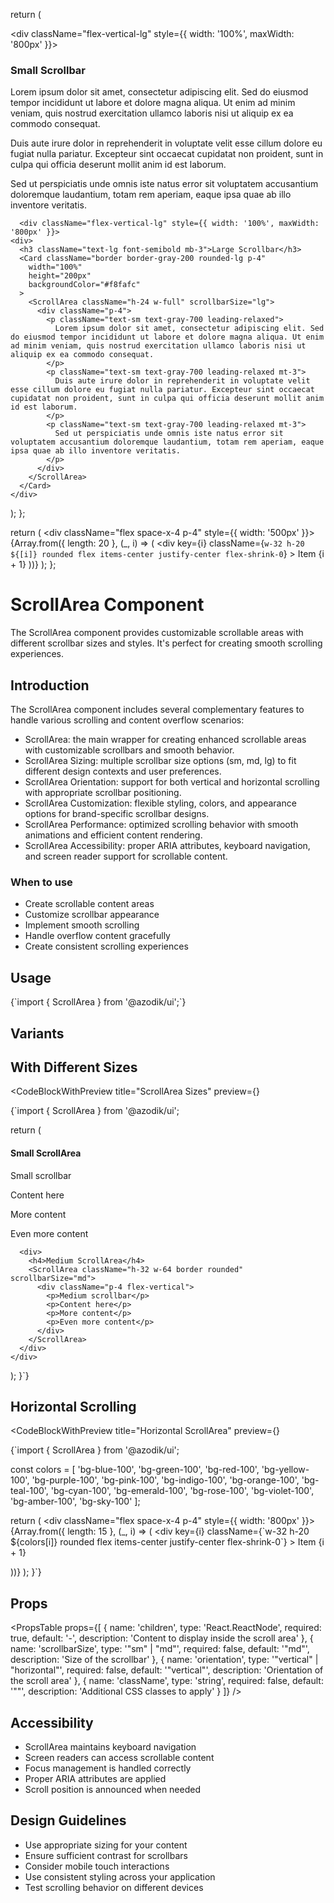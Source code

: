
  return (
    <div>
    <div className="flex-vertical-lg" style={{ width: '100%', maxWidth: '800px' }}>
    <div>
      <h3 className="text-lg font-semibold mb-3">Small Scrollbar</h3>
      <Card className="border border-gray-200 rounded-lg p-4"
        width="100%"
        height="200px"
        backgroundColor="#f8fafc"
      >
        <ScrollArea className="h-24 w-full" scrollbarSize="sm">
          <div className="p-4">
            <p className="text-sm text-gray-700 leading-relaxed">
              Lorem ipsum dolor sit amet, consectetur adipiscing elit. Sed do eiusmod tempor incididunt ut labore et dolore magna aliqua. Ut enim ad minim veniam, quis nostrud exercitation ullamco laboris nisi ut aliquip ex ea commodo consequat.
            </p>
            <p className="text-sm text-gray-700 leading-relaxed mt-3">
              Duis aute irure dolor in reprehenderit in voluptate velit esse cillum dolore eu fugiat nulla pariatur. Excepteur sint occaecat cupidatat non proident, sunt in culpa qui officia deserunt mollit anim id est laborum.
            </p>
            <p className="text-sm text-gray-700 leading-relaxed mt-3">
              Sed ut perspiciatis unde omnis iste natus error sit voluptatem accusantium doloremque laudantium, totam rem aperiam, eaque ipsa quae ab illo inventore veritatis.
            </p>
          </div>
        </ScrollArea>
      </Card>
    </div>
  </div>
      
      <div className="flex-vertical-lg" style={{ width: '100%', maxWidth: '800px' }}>
    <div>
      <h3 className="text-lg font-semibold mb-3">Large Scrollbar</h3>
      <Card className="border border-gray-200 rounded-lg p-4"
        width="100%"
        height="200px"
        backgroundColor="#f8fafc"
      >
        <ScrollArea className="h-24 w-full" scrollbarSize="lg">
          <div className="p-4">
            <p className="text-sm text-gray-700 leading-relaxed">
              Lorem ipsum dolor sit amet, consectetur adipiscing elit. Sed do eiusmod tempor incididunt ut labore et dolore magna aliqua. Ut enim ad minim veniam, quis nostrud exercitation ullamco laboris nisi ut aliquip ex ea commodo consequat.
            </p>
            <p className="text-sm text-gray-700 leading-relaxed mt-3">
              Duis aute irure dolor in reprehenderit in voluptate velit esse cillum dolore eu fugiat nulla pariatur. Excepteur sint occaecat cupidatat non proident, sunt in culpa qui officia deserunt mollit anim id est laborum.
            </p>
            <p className="text-sm text-gray-700 leading-relaxed mt-3">
              Sed ut perspiciatis unde omnis iste natus error sit voluptatem accusantium doloremque laudantium, totam rem aperiam, eaque ipsa quae ab illo inventore veritatis.
            </p>
          </div>
        </ScrollArea>
      </Card>
    </div>
  </div>
  </div>
  );
};

  return (
    <ScrollArea className="w-80 border rounded" orientation="horizontal">
      <div className="flex space-x-4 p-4" style={{ width: '500px' }}>
        {Array.from({ length: 20 }, (_, i) => (
          <div 
            key={i}
            className={`w-32 h-20 ${[i]} rounded flex items-center justify-center flex-shrink-0`}
          >
            Item {i + 1}
          </div>
        ))}
      </div>
    </ScrollArea>
  );
};

# ScrollArea Component

The ScrollArea component provides customizable scrollable areas with different scrollbar sizes and styles. It's perfect for creating smooth scrolling experiences.

## Introduction

The ScrollArea component includes several complementary features to handle various scrolling and content overflow scenarios:

- ScrollArea: the main wrapper for creating enhanced scrollable areas with customizable scrollbars and smooth behavior.
- ScrollArea Sizing: multiple scrollbar size options (sm, md, lg) to fit different design contexts and user preferences.
- ScrollArea Orientation: support for both vertical and horizontal scrolling with appropriate scrollbar positioning.
- ScrollArea Customization: flexible styling, colors, and appearance options for brand-specific scrollbar designs.
- ScrollArea Performance: optimized scrolling behavior with smooth animations and efficient content rendering.
- ScrollArea Accessibility: proper ARIA attributes, keyboard navigation, and screen reader support for scrollable content.

### When to use
- Create scrollable content areas
- Customize scrollbar appearance
- Implement smooth scrolling
- Handle overflow content gracefully
- Create consistent scrolling experiences

## Usage

<CodeBlock language="tsx">
{`import { ScrollArea } from '@azodik/ui';`}
</CodeBlock>

## Variants

<ComponentRenderer componentName="scrollarea" />

## With Different Sizes

<CodeBlockWithPreview 
  title="ScrollArea Sizes"
  preview={<SizedScrollAreaExample />}
>
{`import { ScrollArea } from '@azodik/ui';

  return (
    <div className="flex-vertical">
      <div>
        <h4>Small ScrollArea</h4>
        <ScrollArea className="h-32 w-64 border rounded" scrollbarSize="sm">
          <div className="p-4 flex-vertical">
            <p>Small scrollbar</p>
            <p>Content here</p>
            <p>More content</p>
            <p>Even more content</p>
          </div>
        </ScrollArea>
      </div>
      
      <div>
        <h4>Medium ScrollArea</h4>
        <ScrollArea className="h-32 w-64 border rounded" scrollbarSize="md">
          <div className="p-4 flex-vertical">
            <p>Medium scrollbar</p>
            <p>Content here</p>
            <p>More content</p>
            <p>Even more content</p>
          </div>
        </ScrollArea>
      </div>
    </div>
  );
}`}
</CodeBlockWithPreview>

## Horizontal Scrolling

<CodeBlockWithPreview 
  title="Horizontal ScrollArea"
  preview={<HorizontalScrollAreaExample />}
>
{`import { ScrollArea } from '@azodik/ui';

  const colors = [
    'bg-blue-100', 'bg-green-100', 'bg-red-100', 'bg-yellow-100', 'bg-purple-100',
    'bg-pink-100', 'bg-indigo-100', 'bg-orange-100', 'bg-teal-100', 'bg-cyan-100',
    'bg-emerald-100', 'bg-rose-100', 'bg-violet-100', 'bg-amber-100', 'bg-sky-100'
  ];

  return (
    <ScrollArea className="w-80 border rounded" orientation="horizontal">
      <div className="flex space-x-4 p-4" style={{ width: '800px' }}>
        {Array.from({ length: 15 }, (_, i) => (
          <div 
            key={i}
            className={\`w-32 h-20 \${colors[i]} rounded flex items-center justify-center flex-shrink-0\`}
          >
            Item {i + 1}
          </div>
        ))}
      </div>
    </ScrollArea>
  );
}`}
</CodeBlockWithPreview>

## Props

<PropsTable props={[
  {
    name: 'children',
    type: 'React.ReactNode',
    required: true,
    default: '-',
    description: 'Content to display inside the scroll area'
  },
  {
    name: 'scrollbarSize',
    type: '"sm" | "md"',
    required: false,
    default: '"md"',
    description: 'Size of the scrollbar'
  },
  {
    name: 'orientation',
    type: '"vertical" | "horizontal"',
    required: false,
    default: '"vertical"',
    description: 'Orientation of the scroll area'
  },
  {
    name: 'className',
    type: 'string',
    required: false,
    default: '""',
    description: 'Additional CSS classes to apply'
  }
]} />

## Accessibility

- ScrollArea maintains keyboard navigation
- Screen readers can access scrollable content
- Focus management is handled correctly
- Proper ARIA attributes are applied
- Scroll position is announced when needed

## Design Guidelines

- Use appropriate sizing for your content
- Ensure sufficient contrast for scrollbars
- Consider mobile touch interactions
- Use consistent styling across your application
- Test scrolling behavior on different devices
